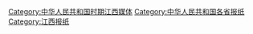 [[Category:中华人民共和国时期江西媒体|Category:中华人民共和国时期江西媒体]]
[[Category:中华人民共和国各省报纸|Category:中华人民共和国各省报纸]]
[[Category:江西报纸|Category:江西报纸]]